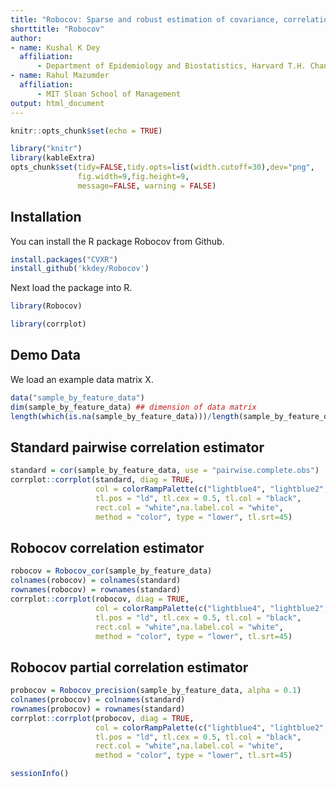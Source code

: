 ```yaml
---
title: "Robocov: Sparse and robust estimation of covariance, correlation and partial correlation estimators when data has missing entries"
shorttitle: "Robocov"
author: 
- name: Kushal K Dey
  affiliation:
      - Department of Epidemiology and Biostatistics, Harvard T.H. Chan School of Public Health
- name: Rahul Mazumder
  affiliation:
      - MIT Sloan School of Management
output: html_document
---
```


```r
knitr::opts_chunk$set(echo = TRUE)
```

```r
library("knitr")
library(kableExtra)
opts_chunk$set(tidy=FALSE,tidy.opts=list(width.cutoff=30),dev="png",
               fig.width=9,fig.height=9,
               message=FALSE, warning = FALSE)
```

## Installation

You can install the R package Robocov from Github.

```r
install.packages("CVXR")
install_github('kkdey/Robocov')
```

Next load the package into R.

```r
library(Robocov)
```

```r
library(corrplot)
```

## Demo Data

We load an example data matrix X.

```r
data("sample_by_feature_data")
dim(sample_by_feature_data) ## dimension of data matrix
length(which(is.na(sample_by_feature_data)))/length(sample_by_feature_data) ## proportion of missing data
```

## Standard pairwise correlation estimator

```r
standard = cor(sample_by_feature_data, use = "pairwise.complete.obs")
corrplot::corrplot(standard, diag = TRUE,
                   col = colorRampPalette(c("lightblue4", "lightblue2", "white", "indianred1", "indianred3"))(200),
                   tl.pos = "ld", tl.cex = 0.5, tl.col = "black",
                   rect.col = "white",na.label.col = "white",
                   method = "color", type = "lower", tl.srt=45)
```


## Robocov correlation estimator

```r
robocov = Robocov_cor(sample_by_feature_data)
colnames(robocov) = colnames(standard)
rownames(robocov) = rownames(standard)
corrplot::corrplot(robocov, diag = TRUE,
                   col = colorRampPalette(c("lightblue4", "lightblue2", "white", "indianred1", "indianred3"))(200),
                   tl.pos = "ld", tl.cex = 0.5, tl.col = "black",
                   rect.col = "white",na.label.col = "white",
                   method = "color", type = "lower", tl.srt=45)
```


## Robocov partial correlation estimator

```r
probocov = Robocov_precision(sample_by_feature_data, alpha = 0.1)
colnames(probocov) = colnames(standard)
rownames(probocov) = rownames(standard)
corrplot::corrplot(probocov, diag = TRUE,
                   col = colorRampPalette(c("lightblue4", "lightblue2", "white", "indianred1", "indianred3"))(200),
                   tl.pos = "ld", tl.cex = 0.5, tl.col = "black",
                   rect.col = "white",na.label.col = "white",
                   method = "color", type = "lower", tl.srt=45)
```


```r
sessionInfo()
```


